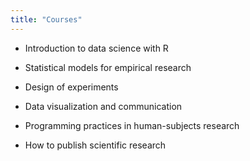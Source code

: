 ```yaml
---
title: "Courses"
---
```


-   Introduction to data science with R

-   Statistical models for empirical research

-   Design of experiments

-   Data visualization and communication

-   Programming practices in human-subjects research

-   How to publish scientific research
